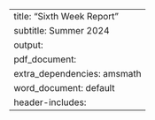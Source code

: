 ---
title: "Sixth Week Report"
subtitle: Summer 2024
output:
  pdf_document:
    extra_dependencies: amsmath
  word_document: default
header-includes: \usepackage{amsmath}
---